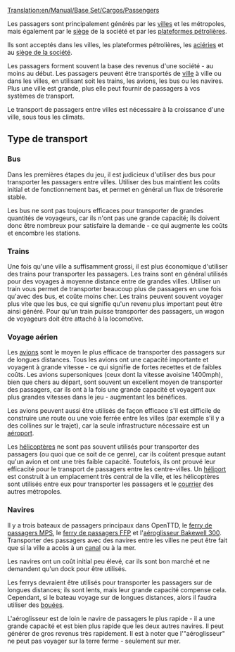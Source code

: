 [[Translation:en/Manual/Base Set/Cargos/Passengers]]

{{fr/Cargaison|nom=Passagers
|image=en/Town.png|produit=[[fr/Manual/Ville|Ville]], [[fr/Manual/Base Set/Industries/Plateforme pétrolière|Plateforme pétrolière]], [[fr/Archive/Manual/Quartier général|Siège de la société]]
|accepté=[[fr/Manual/Ville|Ville]], [[fr/Manual/Base Set/Industries/Plateforme pétrolière|Plateforme pétrolière]], [[fr/Manual/Base Set/Industries/Aciérie|Aciérie]], [[fr/Archive/Manual/Quartier général|Siège de la société]]
}}

Les passagers sont principalement générés par les [[fr/Manual/Ville|villes]] et les métropoles, mais également par le [[fr/Archive/Manual/Quartier général|siège]] de la société et par les [[fr/Manual/Base Set/Industries/Plateforme pétrolière|plateformes pétrolières]].

Ils sont acceptés dans les villes, les plateformes pétrolières, les [[fr/Manual/Base Set/Industries/Aciérie|aciéries]] et au [[fr/Archive/Manual/Quartier général|siège de la société]].

Les passagers forment souvent la base des revenus d'une société - au moins au début. Les passagers peuvent être transportés de [[fr/Manual/Ville|ville]] à ville ou dans les villes, en utilisant soit les trains, les avions, les bus ou les navires. Plus une ville est grande, plus elle peut fournir de passagers à vos systèmes de transport.

Le transport de passagers entre villes est nécessaire à la croissance d'une ville, sous tous les climats.

==Type de transport==

===Bus===
Dans les premières étapes du jeu, il est judicieux d'utiliser des bus pour transporter les passagers entre villes. Utiliser des bus maintient les coûts initial et de fonctionnement bas, et permet en général un flux de trésorerie stable.

Les bus ne sont pas toujours efficaces pour transporter de grandes quantités de voyageurs, car ils n'ont pas une grande capacité; ils doivent donc être nombreux pour satisfaire la demande - ce qui augmente les coûts et encombre les stations.

===Trains===
Une fois qu'une ville a suffisamment grossi, il est plus économique d'utiliser des trains pour transporter les passagers. Les trains sont en général utilisés pour des voyages à moyenne distance entre de grandes villes. Utiliser un train vous permet de transporter beaucoup plus de passagers en une fois qu'avec des bus, et coûte moins cher. Les trains peuvent souvent voyager plus vite que les bus, ce qui signifie qu'un revenu plus important peut être ainsi généré. Pour qu'un train puisse transporter des passagers, un wagon de voyageurs doit être attaché à la locomotive.

===Voyage aérien===
Les [[fr/Manual/Avions|avions]] sont le moyen le plus efficace de transporter des passagers sur de longues distances. Tous les avions ont une capacité importante et voyagent à grande vitesse - ce qui signifie de fortes recettes et de faibles coûts. Les avions supersoniques (ceux dont la vitesse avoisine 1400mph), bien que chers au départ, sont souvent un excellent moyen de transporter des passagers, car ils ont à la fois une grande capacité et voyagent aux plus grandes vitesses dans le jeu - augmentant les bénéfices.

Les avions peuvent aussi être utilisés de façon efficace s'il est difficile de construire une route ou une voie ferrée entre les villes (par exemple s'il y a des collines sur le trajet), car la seule infrastructure nécessaire est un [[fr/Manual/Aéroports|aéroport]].

Les [[fr/Hélicoptère|hélicoptères]] ne sont pas souvent utilisés pour transporter des passagers (ou quoi que ce soit de ce genre), car ils coûtent presque autant qu'un avion et ont une très faible capacité. Toutefois, ils ont prouvé leur efficacité pour le transport de passagers entre les centre-villes. Un [[fr/Héliport|héliport]] est construit à un emplacement très central de la ville, et les hélicoptères sont utilisés entre eux pour transporter les passagers et le [[fr/Manual/Base Set/Cargos/Courrier|courrier]] des autres métropoles.

===Navires===
Il y a trois bateaux de passagers principaux dans OpenTTD, le [[fr/Manual/Base Set/Ships/Ferry de passagers MPS|ferry de passagers MPS]], le [[fr/Manual/Base Set/Ships/Ferry de passagers FFP|ferry de passagers FFP]] et l'[[fr/Manual/Base Set/Ships/Aéroglisseur Bakewell 300|aéroglisseur Bakewell 300]]. Transporter des passagers avec des navires entre les villes ne peut être fait que si la ville a accès à un [[fr/Canal|canal]] ou à la mer.

Les navires ont un coût initial peu élevé, car ils sont bon marché et ne demandent qu'un dock pour être utilisés.

Les ferrys devraient être utilisés pour transporter les passagers sur de longues distances; ils sont lents, mais leur grande capacité compense cela. Cependant, si le bateau voyage sur de longues distances, alors il faudra utiliser des [[fr/Bouée|bouées]].

L'aéroglisseur est de loin le navire de passagers le plus rapide - il a une grande capacité et est bien plus rapide que les deux autres navires. Il peut générer de gros revenus très rapidement. Il est à noter que l'"aéroglisseur" ne peut pas voyager sur la terre ferme - seulement sur mer.
